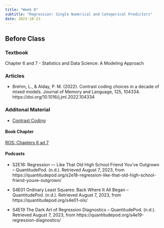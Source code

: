 ```yaml
---
title: "Week 8"
subtitle: "Regression: Single Numerical and Categorical Predictors"
date: 2023-10-23
---
```

## Before Class

### Textbook

Chapter 6 and 7 - Statistics and Data Science: A Modeling Approach

### Articles

- Brehm, L., & Alday, P. M. (2022). Contrast coding choices in a decade of mixed models. Journal of Memory and Language, 125, 104334. https://doi.org/10.1016/j.jml.2022.104334

### Additonal Material

- [Contrast Coding](https://debruine.github.io/faux/articles/contrasts.html)

#### Book Chapter

[ROS: Chapters 6 ad 7](https://users.aalto.fi/~ave/ROS.pdf")


#### Podcasts

- S2E18: Regression — Like That Old High School Friend You’ve Outgrown – QuantitudePod. (n.d.). Retrieved August 7, 2023, from https://quantitudepod.org/s2e18-regression-like-that-old-high-school-friend-youve-outgrown/

- S4E01 Ordinary Least Squares: Back Where It All Began – QuantitudePod. (n.d.). Retrieved August 7, 2023, from https://quantitudepod.org/s4e01-ols/

- S4E19 The Dark Art of Regression Diagnostics – QuantitudePod. (n.d.). Retrieved August 7, 2023, from https://quantitudepod.org/s4e19-regression-diagnostics/
